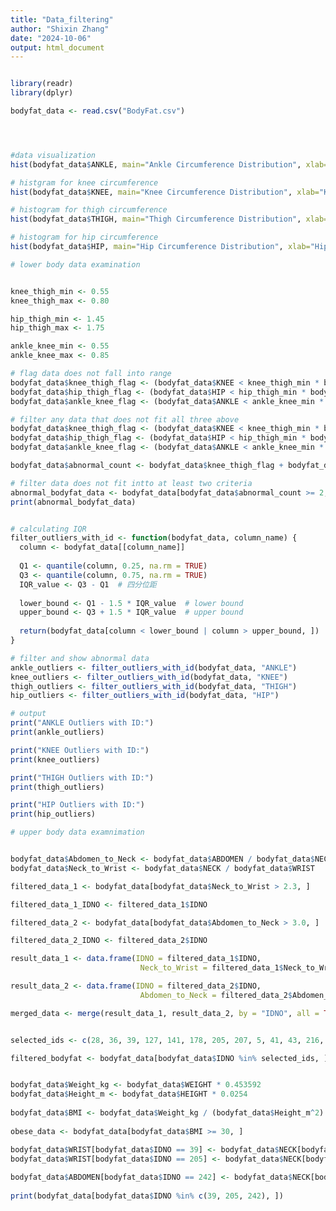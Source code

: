 ```yaml
---
title: "Data_filtering"
author: "Shixin Zhang"
date: "2024-10-06"
output: html_document
---
```


```r
```


```r
library(readr)
library(dplyr)
```

```r
bodyfat_data <- read.csv("BodyFat.csv")




#data visualization
hist(bodyfat_data$ANKLE, main="Ankle Circumference Distribution", xlab="Ankle Circumference (cm)", col="lightblue", breaks=20)

# histgram for knee circumference
hist(bodyfat_data$KNEE, main="Knee Circumference Distribution", xlab="Knee Circumference (cm)", col="lightgreen", breaks=20)

# histogram for thigh circumference
hist(bodyfat_data$THIGH, main="Thigh Circumference Distribution", xlab="Thigh Circumference (cm)", col="lightcoral", breaks=20)

# histogram for hip circumference
hist(bodyfat_data$HIP, main="Hip Circumference Distribution", xlab="Hip Circumference (cm)", col="lightyellow", breaks=20)

```



```r
# lower body data examination


knee_thigh_min <- 0.55
knee_thigh_max <- 0.80

hip_thigh_min <- 1.45
hip_thigh_max <- 1.75

ankle_knee_min <- 0.55
ankle_knee_max <- 0.85

# flag data does not fall into range
bodyfat_data$knee_thigh_flag <- (bodyfat_data$KNEE < knee_thigh_min * bodyfat_data$THIGH | bodyfat_data$KNEE > knee_thigh_max * bodyfat_data$THIGH)
bodyfat_data$hip_thigh_flag <- (bodyfat_data$HIP < hip_thigh_min * bodyfat_data$THIGH | bodyfat_data$HIP > hip_thigh_max * bodyfat_data$THIGH)
bodyfat_data$ankle_knee_flag <- (bodyfat_data$ANKLE < ankle_knee_min * bodyfat_data$KNEE | bodyfat_data$ANKLE > ankle_knee_max * bodyfat_data$KNEE)

# filter any data that does not fit all three above
bodyfat_data$knee_thigh_flag <- (bodyfat_data$KNEE < knee_thigh_min * bodyfat_data$THIGH | bodyfat_data$KNEE > knee_thigh_max * bodyfat_data$THIGH)
bodyfat_data$hip_thigh_flag <- (bodyfat_data$HIP < hip_thigh_min * bodyfat_data$THIGH | bodyfat_data$HIP > hip_thigh_max * bodyfat_data$THIGH)
bodyfat_data$ankle_knee_flag <- (bodyfat_data$ANKLE < ankle_knee_min * bodyfat_data$KNEE | bodyfat_data$ANKLE > ankle_knee_max * bodyfat_data$KNEE)

bodyfat_data$abnormal_count <- bodyfat_data$knee_thigh_flag + bodyfat_data$hip_thigh_flag + bodyfat_data$ankle_knee_flag

# filter data does not fit intto at least two criteria
abnormal_bodyfat_data <- bodyfat_data[bodyfat_data$abnormal_count >= 2, ]
print(abnormal_bodyfat_data)


# calculating IQR
filter_outliers_with_id <- function(bodyfat_data, column_name) {
  column <- bodyfat_data[[column_name]]  
  
  Q1 <- quantile(column, 0.25, na.rm = TRUE)  
  Q3 <- quantile(column, 0.75, na.rm = TRUE)  
  IQR_value <- Q3 - Q1  # 四分位距
  
  lower_bound <- Q1 - 1.5 * IQR_value  # lower bound
  upper_bound <- Q3 + 1.5 * IQR_value  # upper bound
  
  return(bodyfat_data[column < lower_bound | column > upper_bound, ])
}

# filter and show abnormal data
ankle_outliers <- filter_outliers_with_id(bodyfat_data, "ANKLE")
knee_outliers <- filter_outliers_with_id(bodyfat_data, "KNEE")
thigh_outliers <- filter_outliers_with_id(bodyfat_data, "THIGH")
hip_outliers <- filter_outliers_with_id(bodyfat_data, "HIP")

# output 
print("ANKLE Outliers with ID:")
print(ankle_outliers)

print("KNEE Outliers with ID:")
print(knee_outliers)

print("THIGH Outliers with ID:")
print(thigh_outliers)

print("HIP Outliers with ID:")
print(hip_outliers)

```


```r
# upper body data examnimation


bodyfat_data$Abdomen_to_Neck <- bodyfat_data$ABDOMEN / bodyfat_data$NECK
bodyfat_data$Neck_to_Wrist <- bodyfat_data$NECK / bodyfat_data$WRIST

filtered_data_1 <- bodyfat_data[bodyfat_data$Neck_to_Wrist > 2.3, ]

filtered_data_1_IDNO <- filtered_data_1$IDNO

filtered_data_2 <- bodyfat_data[bodyfat_data$Abdomen_to_Neck > 3.0, ]

filtered_data_2_IDNO <- filtered_data_2$IDNO

result_data_1 <- data.frame(IDNO = filtered_data_1$IDNO,
                             Neck_to_Wrist = filtered_data_1$Neck_to_Wrist)

result_data_2 <- data.frame(IDNO = filtered_data_2$IDNO,
                             Abdomen_to_Neck = filtered_data_2$Abdomen_to_Neck)

merged_data <- merge(result_data_1, result_data_2, by = "IDNO", all = TRUE)


selected_ids <- c(28, 36, 39, 127, 141, 178, 205, 207, 5, 41, 43, 216, 242)

filtered_bodyfat <- bodyfat_data[bodyfat_data$IDNO %in% selected_ids, ]


bodyfat_data$Weight_kg <- bodyfat_data$WEIGHT * 0.453592
bodyfat_data$Height_m <- bodyfat_data$HEIGHT * 0.0254
  
bodyfat_data$BMI <- bodyfat_data$Weight_kg / (bodyfat_data$Height_m^2)
  
obese_data <- bodyfat_data[bodyfat_data$BMI >= 30, ]

bodyfat_data$WRIST[bodyfat_data$IDNO == 39] <- bodyfat_data$NECK[bodyfat_data$IDNO == 39] / 2.3
bodyfat_data$WRIST[bodyfat_data$IDNO == 205] <- bodyfat_data$NECK[bodyfat_data$IDNO == 205] / 2.3
  
bodyfat_data$ABDOMEN[bodyfat_data$IDNO == 242] <- bodyfat_data$NECK[bodyfat_data$IDNO == 242] * 3
  
print(bodyfat_data[bodyfat_data$IDNO %in% c(39, 205, 242), ])
```


